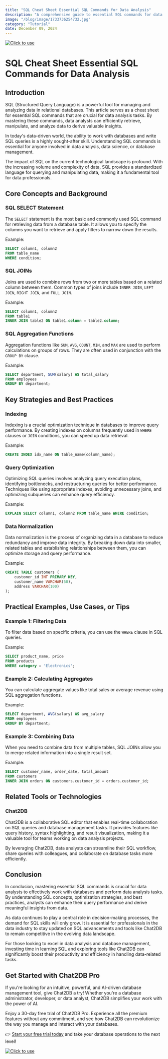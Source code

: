 ```yaml
---
title: "SQL Cheat Sheet Essential SQL Commands for Data Analysis"
description: "A comprehensive guide to essential SQL commands for data analysis, covering key concepts, strategies, practical examples, and tools."
image: "/blog/image/1733736254732.jpg"
category: "Tutorial"
date: December 09, 2024
---
```

[![Click to use](/image/blog/bg/chat2db1.png)](https://app.chat2db.ai/)
# SQL Cheat Sheet Essential SQL Commands for Data Analysis


<Authors date="December 09, 2024">
  <Author name="Ethan Clarke" link="https://chat2db.ai" />
</Authors>

## Introduction

SQL (Structured Query Language) is a powerful tool for managing and analyzing data in relational databases. This article serves as a cheat sheet for essential SQL commands that are crucial for data analysis tasks. By mastering these commands, data analysts can efficiently retrieve, manipulate, and analyze data to derive valuable insights.

In today's data-driven world, the ability to work with databases and write SQL queries is a highly sought-after skill. Understanding SQL commands is essential for anyone involved in data analysis, data science, or database management.

The impact of SQL on the current technological landscape is profound. With the increasing volume and complexity of data, SQL provides a standardized language for querying and manipulating data, making it a fundamental tool for data professionals.

## Core Concepts and Background

### SQL SELECT Statement

The `SELECT` statement is the most basic and commonly used SQL command for retrieving data from a database table. It allows you to specify the columns you want to retrieve and apply filters to narrow down the results.

Example:
```sql
SELECT column1, column2
FROM table_name
WHERE condition;
```

### SQL JOINs

Joins are used to combine rows from two or more tables based on a related column between them. Common types of joins include `INNER JOIN`, `LEFT JOIN`, `RIGHT JOIN`, and `FULL JOIN`.

Example:
```sql
SELECT column1, column2
FROM table1
INNER JOIN table2 ON table1.column = table2.column;
```

### SQL Aggregation Functions

Aggregation functions like `SUM`, `AVG`, `COUNT`, `MIN`, and `MAX` are used to perform calculations on groups of rows. They are often used in conjunction with the `GROUP BY` clause.

Example:
```sql
SELECT department, SUM(salary) AS total_salary
FROM employees
GROUP BY department;
```

## Key Strategies and Best Practices

### Indexing

Indexing is a crucial optimization technique in databases to improve query performance. By creating indexes on columns frequently used in `WHERE` clauses or `JOIN` conditions, you can speed up data retrieval.

Example:
```sql
CREATE INDEX idx_name ON table_name(column_name);
```

### Query Optimization

Optimizing SQL queries involves analyzing query execution plans, identifying bottlenecks, and restructuring queries for better performance. Techniques like using appropriate indexes, avoiding unnecessary joins, and optimizing subqueries can enhance query efficiency.

Example:
```sql
EXPLAIN SELECT column1, column2 FROM table_name WHERE condition;
```

### Data Normalization

Data normalization is the process of organizing data in a database to reduce redundancy and improve data integrity. By breaking down data into smaller, related tables and establishing relationships between them, you can optimize storage and query performance.

Example:
```sql
CREATE TABLE customers (
    customer_id INT PRIMARY KEY,
    customer_name VARCHAR(50),
    address VARCHAR(100)
);
```

## Practical Examples, Use Cases, or Tips

### Example 1: Filtering Data

To filter data based on specific criteria, you can use the `WHERE` clause in SQL queries.

Example:
```sql
SELECT product_name, price
FROM products
WHERE category = 'Electronics';
```

### Example 2: Calculating Aggregates

You can calculate aggregate values like total sales or average revenue using SQL aggregation functions.

Example:
```sql
SELECT department, AVG(salary) AS avg_salary
FROM employees
GROUP BY department;
```

### Example 3: Combining Data

When you need to combine data from multiple tables, SQL JOINs allow you to merge related information into a single result set.

Example:
```sql
SELECT customer_name, order_date, total_amount
FROM customers
INNER JOIN orders ON customers.customer_id = orders.customer_id;
```

## Related Tools or Technologies

### Chat2DB

Chat2DB is a collaborative SQL editor that enables real-time collaboration on SQL queries and database management tasks. It provides features like query history, syntax highlighting, and result visualization, making it a valuable tool for teams working on data analysis projects.

By leveraging Chat2DB, data analysts can streamline their SQL workflow, share queries with colleagues, and collaborate on database tasks more efficiently.

## Conclusion

In conclusion, mastering essential SQL commands is crucial for data analysts to effectively work with databases and perform data analysis tasks. By understanding SQL concepts, optimization strategies, and best practices, analysts can enhance their query performance and derive meaningful insights from data.

As data continues to play a central role in decision-making processes, the demand for SQL skills will only grow. It is essential for professionals in the data industry to stay updated on SQL advancements and tools like Chat2DB to remain competitive in the evolving data landscape.

For those looking to excel in data analysis and database management, investing time in learning SQL and exploring tools like Chat2DB can significantly boost their productivity and efficiency in handling data-related tasks.

## Get Started with Chat2DB Pro

If you're looking for an intuitive, powerful, and AI-driven database management tool, give Chat2DB a try! Whether you're a database administrator, developer, or data analyst, Chat2DB simplifies your work with the power of AI.

Enjoy a 30-day free trial of Chat2DB Pro. Experience all the premium features without any commitment, and see how Chat2DB can revolutionize the way you manage and interact with your databases.

👉 [Start your free trial today](https://app.chat2db.ai/) and take your database operations to the next level!

[![Click to use](/image/blog/bg/chat2db.jpg)](https://app.chat2db.ai/)